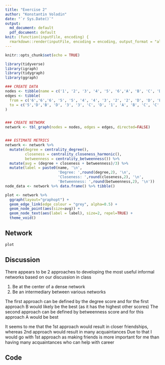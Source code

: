 ```yaml
---
title: "Exercise 2"
author: "Konstantin Volodin"
date: "`r Sys.Date()`"
output: 
  md_document: default
  pdf_document: default
knit: (function(inputFile, encoding) {
  rmarkdown::render(inputFile, encoding = encoding, output_format = "all") })
---
```


```r
knitr::opts_chunk$set(echo = TRUE)

library(tidyverse)
library(igraph)
library(tidygraph)
library(ggraph)
```

```r
### CREATE DATA
nodes <- tibble(name = c('1', '2', '3', '4', '5', '6','A', 'B', 'C', 'D'))
edges <- tibble(
  from = c('6','6','6', '5', '5', '4', '4', '3', '2', '2', 'D', 'D', 'B', 'B', 'C', '3', '3'),
  to = c('5','D','B', 'D', '3', '3', 'C', 'D', '1', 'A', 'B', 'C', 'C', 'A', 'A', 'C', 'B')
)


### CREATE NETWORK
network <- tbl_graph(nodes = nodes, edges = edges, directed=FALSE)


### ESTIMATE METRICS
network <- network %>% 
  mutate(degree = centrality_degree(),
         closeness = centrality_closeness_harmonic(),
         betweenness = centrality_betweenness()) %>%
  mutate(avg = (degree + closeness + betweenness)/3) %>%
  mutate(label = paste0(name, '\n',
                        'Degree: ',round(degree,2), '\n',
                        'Closeness: ',round(closeness,2), '\n',
                        'Betweenness: ',round(betweenness,2), '\n'))
node_data <- network %>% data.frame() %>% tibble()

plot <- network %>%
  ggraph(layout="graphopt") +
  geom_edge_link(edge_colour = "grey", alpha=0.5) +
  geom_node_point(aes(size=avg)) +
  geom_node_text(aes(label = label), size=2, repel=TRUE) +
  theme_void()
```

## Network
```r
plot
```

## Discussion

There appears to be 2 approaches to developing the most useful informal networks based on our discussion in class

1. Be at the center of a dense network
2. Be an intermediary between various networks 

The first approach can be defined by the degree score and for the first approach B would likely be the best (as it has the highest other scores)
The second approach can be defined by betweenness score and for this approach A would be best

It seems to me that the 1st approach would result in closer friendships, whereas 2nd approach would result in many acquaintances
Due to that I would go with 1st approach as making friends is more important for me than having many acquaintances who can help with career

## Code

```r
```